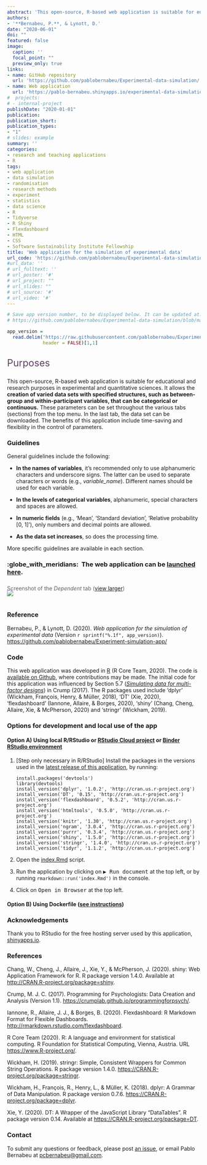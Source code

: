 ```yaml
---
abstract: 'This open-source, R-based web application is suitable for educational or research purposes in experimental sciences. It allows the **creation of varied data sets with specified structures, such as between-group or within-participant variables, that can be categorical or continuous.** These features can be selected along the different tabs. In the penultimate tab, a custom summary of the current data set can be constructed. In the last tab, the list of parameters and the data set can be downloaded.'
authors:
- '**Bernabeu, P.**, & Lynott, D.'
date: "2020-06-01"
doi: ""
featured: false
image:
  caption: ''
  focal_point: ""
  preview_only: true
links:
- name: GitHub repository
  url: 'https://github.com/pablobernabeu/Experimental-data-simulation/'
- name: Web application
  url: 'https://pablo-bernabeu.shinyapps.io/experimental-data-simulation/'
#  projects:
# - internal-project
publishDate: "2020-01-01"
publication:
publication_short:
publication_types:
- "1"
# slides: example
summary: ''
categories:
- research and teaching applications
- R
tags:
- web application
- data simulation
- randomisation
- research methods
- experiment
- statistics
- data science
- R
- Tidyverse
- R Shiny
- Flexdashboard
- HTML
- CSS
- Software Sustainability Institute Fellowship
title: 'Web application for the simulation of experimental data'
url_code: 'https://github.com/pablobernabeu/Experimental-data-simulation/blob/master/index.Rmd'
#url_data: ''
# url_fulltext: ''
# url_poster: '#'
# url_project: ""
# url_slides: ""
# url_source: '#'
# url_video: '#'
---
```



```r

# Save app version number, to be displayed below. It can be updated at: 
# https://github.com/pablobernabeu/Experimental-data-simulation/blob/master/version_number

app_version = 
  read.delim('https://raw.githubusercontent.com/pablobernabeu/Experimental-data-simulation/master/version_number',
             header = FALSE)[1,1]

```


<div style = 'font-size: 25px; color: #614064; padding-top: 15px; padding-bottom: 10px;'><i class="fas fa-chalkboard-teacher fa-xs" aria-hidden="true"></i> <i class="fas fa-university fa-xs" aria-hidden="true"></i> Purposes </div>

This open-source, R-based web application is suitable for educational and research purposes in experimental and quantitative sciences. It allows the **creation of varied data sets with specified structures, such as between-group and within-participant variables, that can be categorical or continuous.** These parameters can be set throughout the various tabs (sections) from the top menu. In the last tab, the data set can be downloaded. The benefits of this application include time-saving and flexibility in the control of parameters.

### Guidelines

General guidelines include the following:

- **In the names of variables**, it's recommended only to use alphanumeric characters and underscore signs. The latter can be used to separate characters or words (e.g., *variable_name*). Different names should be used for each variable.

- **In the levels of categorical variables**, alphanumeric, special characters and spaces are allowed.

- **In numeric fields** (e.g., 'Mean', 'Standard deviation', 'Relative probability [0, 1]'), only numbers and decimal points are allowed.

- **As the data set increases**, so does the processing time.

More specific guidelines are available in each section.

### :globe_with_meridians:&nbsp; The web application can be [launched here](https://pablo-bernabeu.shinyapps.io/experimental-data-simulation/).

<div style='padding-top:8px; padding-bottom:2px; margin-bottom:-20px; color:#665F5F;'> Screenshot of the *Dependent* tab ([view larger](https://github.com/pablobernabeu/Experimental-data-simulation/raw/master/Screenshot.png)) </div>

<img style="max-width: 800px; display: block; margin-left: auto; margin-right: auto; padding-bottom: 15px;" src="https://github.com/pablobernabeu/Experimental-data-simulation/raw/master/Screenshot.png" />

### Reference

Bernabeu, P., & Lynott, D. (2020). *Web application for the simulation of experimental data* (Version `r sprintf("%.1f", app_version)`). [https://github.com/pablobernabeu/Experiment-simulation-app/](https://github.com/pablobernabeu/Experiment-simulation-app/)

### Code

This web application was developed in [R](https://www.r-project.org/about.html) (R Core Team, 2020). The code is [available on Github](https://github.com/pablobernabeu/Experimental-data-simulation/blob/master/index.Rmd), where contributions may be made. The initial code for this application was influenced by Section 5.7 ([*Simulating data for multi-factor designs*](https://crumplab.github.io/programmingforpsych/simulating-and-analyzing-data-in-r.html#simulating-data-for-multi-factor-designs){target='_blank'}) in Crump (2017). The R packages used include 'dplyr' (Wickham, François, Henry, & Müller, 2018), 'DT' (Xie, 2020), 'flexdashboard' (Iannone, Allaire, & Borges, 2020), 'shiny' (Chang, Cheng, Allaire, Xie, & McPherson, 2020) and 'stringr' (Wickham, 2019).

### Options for development and local use of the app

#### Option A) Using local R/RStudio or [RStudio Cloud project](https://rstudio.cloud/project/1739958) or [Binder RStudio environment](https://mybinder.org/v2/gh/pablobernabeu/Experimental-data-simulation/master?urlpath=rstudio)

1. [Step only necessary in R/RStudio] Install the packages in the versions used in the [latest release of this application](https://github.com/pablobernabeu/Experimental-data-simulation/releases), by running:

    ```
    install.packages('devtools')
    library(devtools)
    install_version('dplyr', '1.0.2', 'http://cran.us.r-project.org')
    install_version('DT', '0.15', 'http://cran.us.r-project.org')
    install_version('flexdashboard', '0.5.2', 'http://cran.us.r-project.org')
    install_version('htmltools', '0.5.0', 'http://cran.us.r-project.org')
    install_version('knitr', '1.30', 'http://cran.us.r-project.org')
    install_version('ngram', '3.0.4', 'http://cran.us.r-project.org')
    install_version('purrr', '0.3.4', 'http://cran.us.r-project.org')
    install_version('shiny', '1.5.0', 'http://cran.us.r-project.org')
    install_version('stringr', '1.4.0', 'http://cran.us.r-project.org')
    install_version('tidyr', '1.1.2', 'http://cran.us.r-project.org')
    ```

2. Open the [index.Rmd](https://github.com/pablobernabeu/Experimental-data-simulation/blob/master/index.Rmd) script.

3. Run the application by clicking on <kbd>▶️ Run document</kbd> at the top left, or by running `rmarkdown::run('index.Rmd')` in the console.

4. Click on <kbd>Open in Browser</kbd> at the top left.

#### Option B) Using Dockerfile ([see instructions](https://github.com/pablobernabeu/Experimental-data-simulation#option-b-using-dockerfile-vsochs-pull-request))

### Acknowledgements

Thank you to RStudio for the free hosting server used by this application, [shinyapps.io](https://www.shinyapps.io/).

### References

Chang, W., Cheng, J., Allaire, J., Xie, Y., & McPherson, J. (2020). shiny: Web Application Framework for R. R package version 1.4.0. Available at [http://CRAN.R-project.org/package=shiny](http://CRAN.R-project.org/package=shiny).

Crump, M. J. C. (2017). Programming for Psychologists: Data Creation and Analysis (Version 1.1). [https://crumplab.github.io/programmingforpsych/](https://crumplab.github.io/programmingforpsych/).

Iannone, R., Allaire, J. J., & Borges, B. (2020). Flexdashboard: R Markdown Format for Flexible Dashboards. [http://rmarkdown.rstudio.com/flexdashboard](http://rmarkdown.rstudio.com/flexdashboard).

R Core Team (2020). R: A language and environment for statistical computing. R Foundation for Statistical Computing, Vienna, Austria. URL [https://www.R-project.org/](https://www.R-project.org/).

Wickham, H. (2019). stringr: Simple, Consistent Wrappers for Common String Operations. R package version 1.4.0. [https://CRAN.R-project.org/package=stringr](https://CRAN.R-project.org/package=stringr).

Wickham, H., François, R., Henry, L., & Müller, K. (2018). dplyr: A Grammar of Data Manipulation. R package version 0.7.6. [https://CRAN.R-project.org/package=dplyr](https://CRAN.R-project.org/package=dplyr).

Xie, Y. (2020). DT: A Wrapper of the JavaScript Library "DataTables". R package version 0.14. Available at [https://CRAN.R-project.org/package=DT](https://CRAN.R-project.org/package=DT).


### Contact

To submit any questions or feedback, please post [an issue](https://github.com/pablobernabeu/Experimental-data-simulation/issues), or email Pablo Bernabeu at [pcbernabeu@gmail.com](mailto:pcbernabeu@gmail.com).

